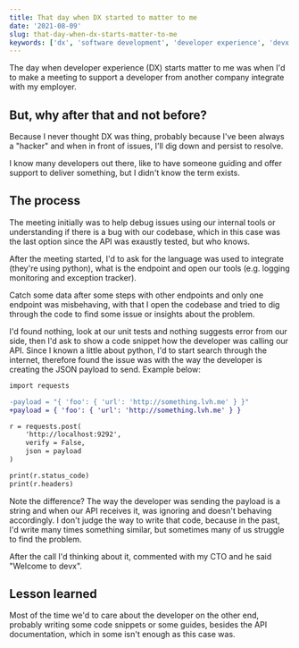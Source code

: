 ```yaml
---
title: That day when DX started to matter to me
date: '2021-08-09'
slug: that-day-when-dx-starts-matter-to-me
keywords: ['dx', 'software development', 'developer experience', 'devx']
---
```


The day when developer experience (DX) starts matter to me was when I'd to make a meeting to support a developer from 
another company integrate with my employer.

## But, why after that and not before?

Because I never thought DX was thing, probably because I've been always a "hacker" and when in front of issues, I'll dig
down and persist to resolve.

I know many developers out there, like to have someone guiding and offer support to deliver something, but I didn't know
the term exists.

## The process

The meeting initially was to help debug issues using our internal tools or understanding if there is a bug with our codebase, 
which in this case was the last option since the API was exaustly tested, but who knows.

After the meeting started, I'd to ask for the language was used to integrate (they're using python), what is the endpoint and
open our tools (e.g. logging monitoring and exception tracker).

Catch some data after some steps with other endpoints and only one endpoint was misbehaving, with that I open the codebase and
tried to dig through the code to find some issue or insights about the problem.

I'd found nothing, look at our unit tests and nothing suggests error from our side, then I'd ask to show a code snippet how the
developer was calling our API. Since I known a little about python, I'd to start search through the internet, therefore found the
issue was with the way the developer is creating the JSON payload to send. Example below:

```diff
import requests

-payload = "{ 'foo': { 'url': 'http://something.lvh.me' } }"
+payload = { 'foo': { 'url': 'http://something.lvh.me' } }

r = requests.post(
    'http://localhost:9292',
    verify = False,
    json = payload
)

print(r.status_code)
print(r.headers)
```

Note the difference? The way the developer was sending the payload is a string and when our API receives it, was ignoring and doesn't
behaving accordingly. I don't judge the way to write that code, because in the past, I'd write many times something similar, but sometimes
many of us struggle to find the problem.

After the call I'd thinking about it, commented with my CTO and he said "Welcome to devx".

## Lesson learned

Most of the time we'd to care about the developer on the other end, probably writing some code snippets or some guides, besides the API
documentation, which in some isn't enough as this case was.
